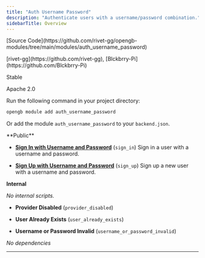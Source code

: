 ```yaml
---
title: "Auth Username Password"
description: "Authenticate users with a username/password combination."
sidebarTitle: Overview
---
```



<Tabs>
<Tab title="Metadata">

<p>
  <span style={{ display: 'inline-block', width: '26px' }}><Icon icon="git-alt"/></span>
  <span>[Source Code](https://github.com/rivet-gg/opengb-modules/tree/main/modules/auth_username_password)</span>
</p>



<p>
  <span style={{ display: 'inline-block', width: '26px' }}><Icon icon="user"/></span>
  <span>[rivet-gg](https://github.com/rivet-gg), [Blckbrry-Pi](https://github.com/Blckbrry-Pi)</span>
</p>



<p>
  <span style={{ display: 'inline-block', width: '26px' }}><Icon icon="square-info"/></span>
  <span>Stable</span>
</p>



<p>
  <span style={{ display: 'inline-block', width: '26px' }}><Icon icon="file-certificate"/></span>
  <span>Apache 2.0</span>
</p>





</Tab>

<Tab title="Install">
Run the following command in your project directory:

```bash
opengb module add auth_username_password
```

Or add the module `auth_username_password` to your `backend.json`.
</Tab>

<Tab title="2 Scripts">
**Public**


- **[Sign In with Username and Password](/modules/auth_username_password/scripts/sign_in)** (`sign_in`) Sign in a user with a username and password.

- **[Sign Up with Username and Password](/modules/auth_username_password/scripts/sign_up)** (`sign_up`) Sign up a new user with a username and password.


**Internal** 

_No internal scripts._
</Tab>


<Tab title="3 Errors">

- **Provider Disabled** (`provider_disabled`) 


- **User Already Exists** (`user_already_exists`) 


- **Username or Password Invalid** (`username_or_password_invalid`) 

</Tab>


<Tab title="3 Dependencies">

_No dependencies_

</Tab>
</Tabs>

---


